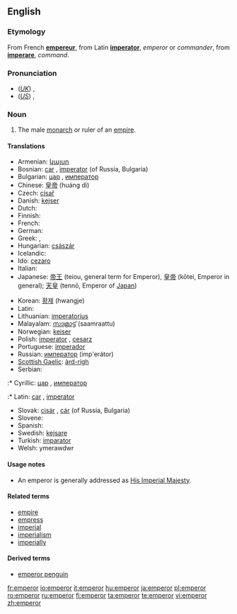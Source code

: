 ==English==

===Etymology===
From French '''[[empereur]]''', from Latin '''[[imperator]]''', ''emperor'' or ''commander'', from '''[[imperare]]''', ''command''.

===Pronunciation===
*(''[[Received Pronunciation|UK]]'') {{IPA|/ˈɛmpəɹə/}}, {{SAMPA|/"Emp@r\@/}}
*(''[[General American|US]]'') {{IPA|/ˈɛmpəɹɚ/}}, {{SAMPA|/"Emp@r\@`/}}

===Noun===
{{en-noun}}

# The male [[monarch]] or ruler of an [[empire]].

====Translations====
{{top}}
* Armenian: [[կայսր]]
* Bosnian: [[car]] {{m}}, [[imperator]] {{m}} (of Russia, Bulgaria)
* Bulgarian: [[цар]] {{m}}, [[император]] {{m}}
* Chinese: [[皇帝]] (huáng dì)
* Czech: [[císař]] {{m}}
* Danish: [[kejser]]
* Dutch: {{t+|nl|keizer|m}}
* Finnish: {{t+|fi|keisari}}
* French: {{t+|fr|empereur|m}}
* German: {{t+|de|Kaiser|m}}
* Greek: {{t+|el|αυτοκράτωρ|m|sc=Grek}}, {{t+|el|αυτοκράτορας|m|sc=Grek}}
* Hungarian: [[császár]]
* Icelandic: {{t+|is|keisari|m}}
* Ido: [[cezaro]]
* Italian: {{t+|it|imperatore|m}}
* Japanese: [[帝王]] (teiou, general term for Emperor), [[皇帝]] (kōtei, Emperor in general); [[天皇]] (tennō, Emperor of [[Japan]])
{{mid}}
* Korean: [[황제]] (hwangje)
* Latin: {{t+|la|imperator|m}}
* Lithuanian: [[imperatorius]] {{m}}
* Malayalam: [[സാമ്രാട്ട്]] (saamraattu)
* Norwegian: [[keiser]] {{m}}
* Polish: [[imperator]] {{m}}, [[cesarz]] {{m}}
* Portuguese: [[imperador]] {{m}}
* Russian: [[император]] (imp'erátor) {{m}}
* [[Scottish Gaelic]]: [[àrd-rìgh]] {{m}}
* Serbian:
:* Cyrillic: [[цар]] {{m}}, [[император]]
:* Latin: [[car]] {{m}}, [[imperator]]
* Slovak: [[cisár]] {{m}}, [[cár]] {{m}} (of Russia, Bulgaria)
* Slovene: {{t+|sl|cesar|m}}
* Spanish: {{t-|es|emperador|m}}
* Swedish: [[kejsare]]
* Turkish: [[imparator]]
* Welsh: ymerawdwr
{{bottom}}

====Usage notes====
*An emperor is generally addressed as [[His Imperial Majesty]].

====Related terms====
*[[empire]]
*[[empress]]
*[[imperial]]
*[[imperialism]]
*[[imperially]]

====Derived terms====
*[[emperor penguin]]

[[fr:emperor]]
[[io:emperor]]
[[it:emperor]]
[[hu:emperor]]
[[ja:emperor]]
[[pl:emperor]]
[[ro:emperor]]
[[ru:emperor]]
[[fi:emperor]]
[[ta:emperor]]
[[te:emperor]]
[[vi:emperor]]
[[zh:emperor]]